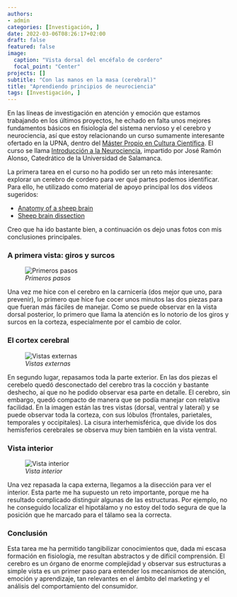 ```yaml
---
authors:
- admin
categories: [Investigación, ]
date: 2022-03-06T08:26:17+02:00
draft: false
featured: false
image:
  caption: "Vista dorsal del encéfalo de cordero"
  focal_point: "Center"
projects: []
subtitle: "Con las manos en la masa (cerebral)"
title: "Aprendiendo principios de neurociencia"
tags: [Investigación, ]
---
```


En las líneas de investigación en atención y emoción que estamos trabajando en los últimos proyectos, he echado en falta unos mejores fundamentos básicos en fisiología del sistema nervioso y el cerebro y neurociencia, así que estoy relacionando un curso sumamente interesante ofertado en la UPNA, dentro del [Máster Propio en Cultura Científica](https://www.unavarra.es/fundacionuniversidadsociedad/formacion/titulos-propios-de-la-universidad/humanidades-ciencias-sociales-educacion?seccion=padm&contentId=241894). El curso se llama [Introducción a la Neurociencia](http://www.unavarra.es/digitalAssets/155/155495_100000Curso-en-Introduccion-a-la-neurociencia.pdf), impartido por José Ramón Alonso, Catedrático de la Universidad de Salamanca. 

La primera tarea en el curso no ha podido ser un reto más interesante: explorar un cerebro de cordero para ver qué partes podemos identificar. Para ello, he utilizado como material de apoyo principal los dos vídeos sugeridos:

- [Anatomy of a sheep brain](https://www.youtube.com/watch?v=U3foQgifBVA&t)
- [Sheep brain dissection](https://www.youtube.com/watch?v=vE3Yf_xy_mE)

Creo que ha ido bastante bien, a continuación os dejo unas fotos con mis conclusiones principales.

### A primera vista: giros y surcos

![*Primeros pasos*](/img/neuro/Imagen1.jpg)

Una vez me hice con el cerebro en la carnicería (dos mejor que uno, para prevenir), lo primero que hice fue cocer unos minutos las dos piezas para que fueran más fáciles de manejar. Como se puede observar en la vista dorsal posterior, lo primero que llama la atención es lo notorio de los giros y surcos en la corteza, especialmente por el cambio de color.

### El cortex cerebral

![*Vistas externas*](/img/neuro/Imagen2.jpg)

En segundo lugar, repasamos toda la parte exterior. En las dos piezas el cerebelo quedó desconectado del cerebro tras la cocción y bastante deshecho, aí que no he podido observar esa parte en detalle. El cerebro, sin embargo, quedó compacto de manera que se podía manejar con relativa facilidad. En la imagen están las tres vistas (dorsal, ventral y lateral) y se puede observar toda la corteza, con sus lóbulos (frontales, parietales, temporales y occipitales). La cisura interhemisférica, que divide los dos hemisferios cerebrales se observa muy bien también en la vista ventral. 

### Vista interior

![*Vista interior*](/img/neuro/Imagen3.jpg)

Una vez repasada la capa externa, llegamos a la disección para ver el interior. Esta parte me ha supuesto un reto importante, porque me ha resultado complicado distinguir algunas de las estructuras. Por ejemplo, no he conseguido localizar el hipotálamo y no estoy del todo segura de que la posición que he marcado para el tálamo sea la correcta.


### Conclusión

Esta tarea me ha permitido tangibilizar conocimientos que, dada mi escasa formación en fisiología, me resultan abstractos y de difícil comprensión. El cerebro es un órgano de enorme complejidad y observar sus estructuras a simple vista es un primer paso para entender los mecanismos de atención, emoción y aprendizaje, tan relevantes en el ámbito del marketing y el análisis del comportamiento del consumidor.